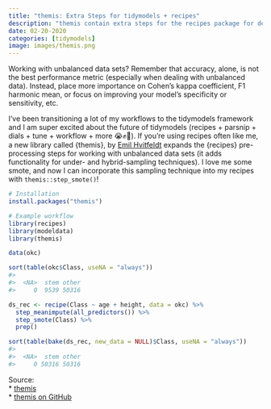 ```yaml
---
title: "themis: Extra Steps for tidymodels + recipes"
description: "themis contain extra steps for the recipes package for dealing with unbalanced data. The name themis is that of the ancient Greek goddess who is typically depicted with a balance." 
date: 02-20-2020
categories: [tidymodels]
image: images/themis.png
---
```


Working with unbalanced data sets? Remember that accuracy, alone, is not the best performance metric (especially when dealing with unbalanced data). Instead, place more importance on Cohen's kappa coefficient, F1 harmonic mean, or focus on improving your model's specificity or sensitivity, etc.

I've been transitioning a lot of my workflows to the tidymodels framework and I am super excited about the future of tidymodels (recipes + parsnip + dials + tune + workflow + more 😭✊🙌). If you're using recipes often like me, a new library called {themis}, by [Emil Hvitfeldt](https://www.hvitfeldt.me/) expands the {recipes} pre-processing steps for working with unbalanced data sets (it adds functionality for under- and hybrid-sampling techniques). I love me some smote, and now I can incorporate this sampling technique into my recipes with `themis::step_smote()`!

```r
# Installation
install.packages("themis")

# Example workflow
library(recipes)
library(modeldata)
library(themis)

data(okc)

sort(table(okc$Class, useNA = "always"))
#> 
#>  <NA>  stem other 
#>     0  9539 50316

ds_rec <- recipe(Class ~ age + height, data = okc) %>%
  step_meanimpute(all_predictors()) %>%
  step_smote(Class) %>%
  prep()

sort(table(bake(ds_rec, new_data = NULL)$Class, useNA = "always"))
#> 
#>  <NA>  stem other 
#>     0 50316 50316
```

Source:<br>
* [themis](https://themis.tidymodels.org/)<br>
* [themis on GitHub](https://github.com/tidymodels/themis)